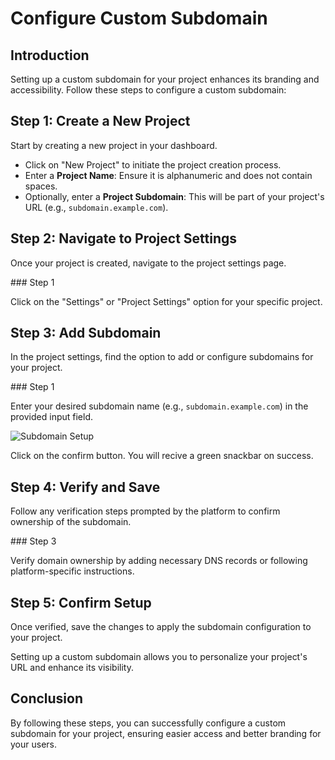 
# Configure Custom Subdomain

## Introduction

Setting up a custom subdomain for your project enhances its branding and accessibility. Follow these steps to configure a custom subdomain:

## Step 1: Create a New Project

Start by creating a new project in your dashboard.

- Click on "New Project" to initiate the project creation process.
- Enter a **Project Name**: Ensure it is alphanumeric and does not contain spaces.
- Optionally, enter a **Project Subdomain**: This will be part of your project's URL (e.g., `subdomain.example.com`).

## Step 2: Navigate to Project Settings

Once your project is created, navigate to the project settings page.

<Steps>
### Step 1

Click on the "Settings" or "Project Settings" option for your specific project.

</Steps>

## Step 3: Add Subdomain

In the project settings, find the option to add or configure subdomains for your project.

<Steps>
### Step 1

Enter your desired subdomain name (e.g., `subdomain.example.com`) in the provided input field.

<Image src="/images/subdomain.png" alt="Subdomain Setup" width={500} height={500} />
</Steps>

Click on the confirm button. You will recive a green snackbar on success.

## Step 4: Verify and Save

Follow any verification steps prompted by the platform to confirm ownership of the subdomain.

<Steps>
### Step 3

Verify domain ownership by adding necessary DNS records or following platform-specific instructions.

</Steps>

## Step 5: Confirm Setup

Once verified, save the changes to apply the subdomain configuration to your project.

<Callout>
	Setting up a custom subdomain allows you to personalize your project's URL and
	enhance its visibility.
</Callout>

## Conclusion

By following these steps, you can successfully configure a custom subdomain for your project, ensuring easier access and better branding for your users.
